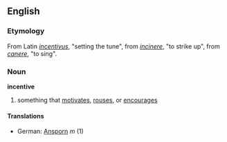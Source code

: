 ==English==
===Etymology===
From Latin ''[[incentivus]]'', "setting the tune", from ''[[incinere]]'', "to strike up", from ''[[canere]]'', "to sing".
===Noun===
'''incentive'''
# something that [[motivate]]s, [[rouse]]s, or [[encourage]]s
====Translations====
*German: [[Ansporn]] ''m'' (1)